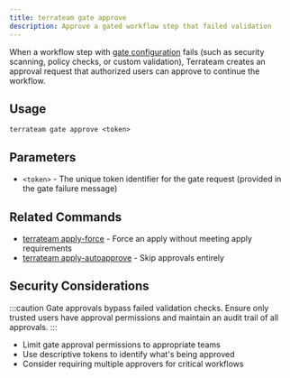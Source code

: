 ```yaml
---
title: terrateam gate approve
description: Approve a gated workflow step that failed validation
---
```


When a workflow step with [gate configuration](/reference/configuration/workflows#gate-configuration) fails (such as security scanning, policy checks, or custom validation), Terrateam creates an approval request that authorized users can approve to continue the workflow.

## Usage

```
terrateam gate approve <token>
```

## Parameters

- `<token>` - The unique token identifier for the gate request (provided in the gate failure message)

## Related Commands

- [terrateam apply-force](/reference/commands/apply-force) - Force an apply without meeting apply requirements
- [terrateam apply-autoapprove](/reference/commands/apply-autoapprove) - Skip approvals entirely

## Security Considerations

:::caution
Gate approvals bypass failed validation checks. Ensure only trusted users have approval permissions and maintain an audit trail of all approvals.
:::

- Limit gate approval permissions to appropriate teams
- Use descriptive tokens to identify what's being approved
- Consider requiring multiple approvers for critical workflows